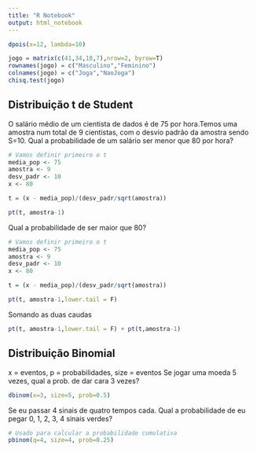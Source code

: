 ```yaml
---
title: "R Notebook"
output: html_notebook
---
```



```r
dpois(x=12, lambda=10)
```



```r
jogo = matrix(c(41,34,18,7),nrow=2, byrow=T)
rownames(jogo) = c("Masculino","Feminino")
colnames(jogo) = c("Joga","NaoJoga")
chisq.test(jogo)
```

Distribuição t de Student
--
O salário médio de um cientista de dados é de 75 por hora.Temos uma amostra num total de 9 cientistas, com o desvio padrão da amostra sendo S=10. Qual a probabilidade de um salário ser menor que 80 por hora?

```r
# Vamos definir primeiro o t
media_pop <- 75
amostra <- 9
desv_padr <- 10
x <- 80

t = (x - media_pop)/(desv_padr/sqrt(amostra))

pt(t, amostra-1)
```
Qual a probabilidade de ser maior que 80?

```r
# Vamos definir primeiro o t
media_pop <- 75
amostra <- 9
desv_padr <- 10
x <- 80

t = (x - media_pop)/(desv_padr/sqrt(amostra))

pt(t, amostra-1,lower.tail = F)
```


Somando as duas caudas
```r


pt(t, amostra-1,lower.tail = F) + pt(t,amostra-1)
```

Distribuição Binomial
--

x = eventos, p = probabilidades, size = eventos
Se jogar uma moeda 5 vezes, qual a prob. de dar cara 3 vezes?

```r
dbinom(x=3, size=5, prob=0.5)
```

Se eu passar 4 sinais de quatro tempos cada. Qual a probabilidade de eu pegar 0, 1, 2, 3, 4 sinais verdes?
```r
# Usado para calcular a probabilidade cumulativa
pbinom(q=4, size=4, prob=0.25)
```